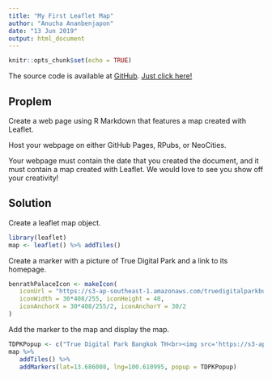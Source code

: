 ---
title: "My First Leaflet Map"
author: "Anucha Ananbenjapon"
date: "13 Jun 2019"
output: html_document
---


```{r setup, include=FALSE}
knitr::opts_chunk$set(echo = TRUE)
```
The source code is available at [GitHub](https://github.com/Anancha/Development-Data-Product-Week2). [Just click here!](https://github.com/Anancha/Development-Data-Product-Week2)

## Proplem

Create a web page using R Markdown that features a map created with Leaflet.

Host your webpage on either GitHub Pages, RPubs, or NeoCities.

Your webpage must contain the date that you created the document, and it must contain a map created with Leaflet. We would love to see you show off your creativity!

## Solution

Create a leaflet map object.
```{r}
library(leaflet)
map <- leaflet() %>% addTiles()
```

Create a marker with a picture of True Digital Park and a link to its homepage.
```{r}
benrathPalaceIcon <- makeIcon(
   iconUrl = "https://s3-ap-southeast-1.amazonaws.com/truedigitalparkbucket/images/Overall-TrueDigitalPark.jpg",
   iconWidth = 30*408/255, iconHeight = 40,
   iconAnchorX = 30*408/255/2, iconAnchorY = 30/2
)
```

Add the marker to the map and display the map.
```{r}
TDPKPopup <- c("True Digital Park Bangkok TH<br><img src='https://s3-ap-southeast-1.amazonaws.com/truedigitalparkbucket/images/Overall-TrueDigitalPark.jpg' width='210' height='132'  alt='True Digital Park' title='True Digital Park'></a>")
map %>%
   addTiles() %>%
   addMarkers(lat=13.686008, lng=100.610995, popup = TDPKPopup)
```